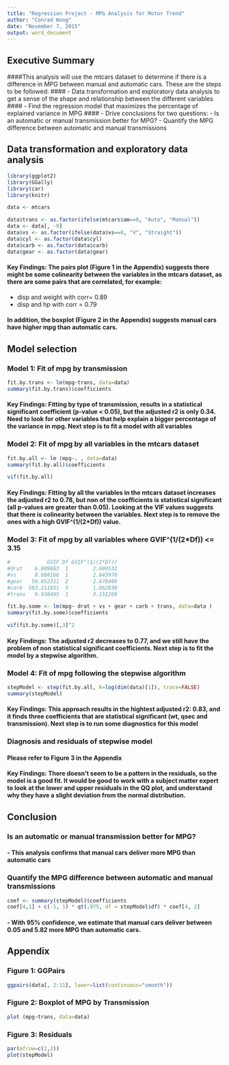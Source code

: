 ```yaml
---
title: "Regression Project - MPG Analysis for Motor Trend"
author: "Conrad Wong"
date: "November 7, 2015"
output: word_document
---
```


## Executive Summary

####This analysis will use the mtcars dataset to determine if there is a difference in MPG between manual and automatic cars.  These are the steps to be followed:
#### - Data transformation and exploratory data analysis to get a sense of the shape and relationship between the different variables
#### - Find the regression model that maximizes the percentage of explained variance in MPG
#### - Drive conclusions for two questions:
- Is an automatic or manual transmission better for MPG?
- Quantify the MPG difference between automatic and manual transmissions


## Data transformation and exploratory data analysis

```r

library(ggplot2)
library(GGally)
library(car)
library(knitr)

data <- mtcars

data$trans <- as.factor(ifelse(mtcars$am==0, "Auto", "Manual"))
data <- data[, -9]
data$vs <- as.factor(ifelse(data$vs==0, "V", "Straight"))
data$cyl <- as.factor(data$cyl)
data$carb <- as.factor(data$carb)
data$gear <- as.factor(data$gear)

```


#### Key Findings: The pairs plot (Figure 1 in the Appendix) suggests there might be some colinearity between the variables in the mtcars dataset, as there are some pairs that are correlated, for example: 
- disp and weight with corr= 0.89
- disp and hp with corr = 0.79

#### In addition, the boxplot (Figure 2 in the Appendix) suggests manual cars have higher mpg than automatic cars.

## Model selection

### Model 1: Fit of mpg by transmission

```r

fit.by.trans <- lm(mpg~trans, data=data)
summary(fit.by.trans)$coefficients

```

#### Key Findings: Fitting by type of transmission, results in a statistical significant coefficient (p-value < 0.05), but the adjusted r2 is only 0.34.  Need to look for other variables that help explain a bigger percentage of the variance in mpg.  Next step is to fit a model with all variables

### Model 2: Fit of mpg by all variables in the mtcars dataset

```r
fit.by.all <- lm (mpg~. , data=data)
summary(fit.by.all)$coefficients

vif(fit.by.all)

```

#### Key Findings: Fitting by all the variables in the mtcars dataset increases the adjusted r2 to 0.78, but non of the coefficients is statistical significant (all p-values are greater than 0.05).  Looking at the VIF values suggests that there is colinearity between the variables.  Next step is to remove the ones with a high GVIF^(1/(2*Df)) value.

### Model 3: Fit of mpg by all variables where GVIF^(1/(2*Df)) <= 3.15

```r

#            GVIF Df GVIF^(1/(2*Df))
#drat    6.809663  1        2.609533
#vs      8.088166  1        2.843970
#gear   50.852311  2        2.670408
#carb  503.211851  5        1.862838
#trans   9.930495  1        3.151269

fit.by.some <- lm(mpg~ drat + vs + gear + carb + trans, data=data )
summary(fit.by.some)$coefficients

vif(fit.by.some)[,3]^2

```

#### Key Findings: The adjusted r2 decreases to 0.77, and we still have the problem of non statistical significant coefficients.  Next step is to fit the model by a stepwise algorithm.

### Model 4: Fit of mpg following the stepwise algorithm

```r

stepModel <- step(fit.by.all, k=log(dim(data)[1]), trace=FALSE)
summary(stepModel)
```

#### Key Findings: This approach results in the hightest adjusted r2: 0.83, and it finds three coefficients that are statistical significant (wt, qsec and transmission).  Next step is to run some diagnostics for this model

### Diagnosis and residuals of stepwise model

#### Please refer to Figure 3 in the Appendix

#### Key Findings: There doesn't seem to be a pattern in the residuals, so the model is a good fit.  It would be good to work with a subject matter expert to look at the lower and upper residuals in the QQ plot, and understand why they have a slight deviation from the normal distribution.

## Conclusion

### Is an automatic or manual transmission better for MPG?

#### - This analysis confirms that manual cars deliver more MPG than automatic cars 

### Quantify the MPG difference between automatic and manual transmissions


```r
coef <- summary(stepModel)$coefficients
coef[4,1] + c(-1, 1) * qt(.975, df = stepModel$df) * coef[4, 2]
```

#### - With 95% confidence, we estimate that manual cars deliver between 0.05 and 5.82 more MPG than automatic cars.

## Appendix

### Figure 1: GGPairs

``` r
ggpairs(data[, 2:11], lower=list(continuous="smooth"))
```

### Figure 2: Boxplot of MPG by Transmission

``` r
plot (mpg~trans, data=data)
```

### Figure 3: Residuals

```r
par(mfrow=c(2,2))
plot(stepModel)

```